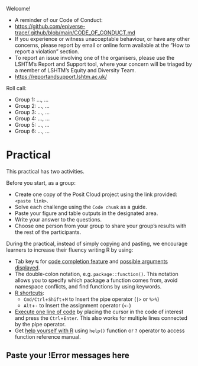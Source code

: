 Welcome!

- A reminder of our Code of Conduct: 
- <https://github.com/epiverse-trace/.github/blob/main/CODE_OF_CONDUCT.md>
- If you experience or witness unacceptable behaviour, or have any other concerns, please report by email or online form available at the "How to report a violation" section.
- To report an issue involving one of the organisers, please use the LSHTM’s Report and Support tool, where your concern will be triaged by a member of LSHTM’s Equity and Diversity Team.
- <https://reportandsupport.lshtm.ac.uk/>


Roll call:

- Group 1: ..., ...
- Group 2: ..., ...
- Group 3: ..., ...
- Group 4: ..., ...
- Group 5: ..., ...
- Group 6: ..., ...


# Practical

<!-- visible for learners and instructors at practical -->

This practical has two activities.

Before you start, as a group:

- Create one copy of the Posit Cloud project using the link provided: `<paste link>`.
- Solve each challenge using the `Code chunk` as a guide.
- Paste your figure and table outputs in the designated area.
- Write your answer to the questions.
- Choose one person from your group to share your group's results with the rest of the participants.


During the practical, instead of simply copying and pasting, we encourage learners to increase their fluency writing R by using:

- Tab key <kbd>↹</kbd> 
for [code completion feature](https://support.posit.co/hc/en-us/articles/205273297-Code-Completion-in-the-RStudio-IDE) and [possible arguments displayed](https://docs.posit.co/ide/user/ide/guide/code/console.html). 
- The double-colon notation, e.g. `package::function()`. This notation allows you to specify which package a function comes from, avoid namespace conflicts, and find functions by using keywords.
- [R shortcuts](https://positron.posit.co/keyboard-shortcuts.html#r-shortcuts):
    - `Cmd/Ctrl`+`Shift`+`M` to Insert the pipe operator (`|>` or `%>%`)
    - `Alt`+`-` to Insert the assignment operator (`<-`)
- [Execute one line of code](https://docs.posit.co/ide/user/ide/guide/code/execution.html) by placing the cursor in the code of interest and press the `Ctrl`+`Enter`. This also works for multiple lines connected by the pipe operator.
- Get [help yourself with R](https://www.r-project.org/help.html) using `help()` function or `?` operator to access function reference manual.


## Paste your !Error messages here

```







```